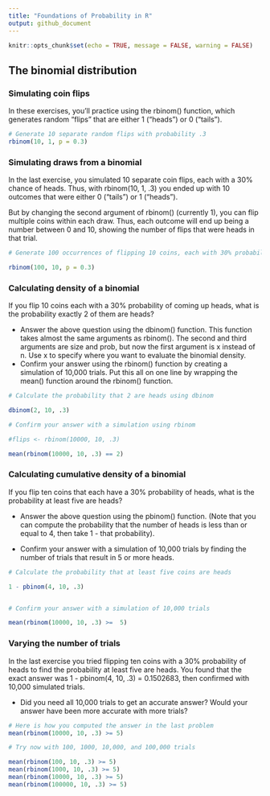 ```yaml
---
title: "Foundations of Probability in R"
output: github_document
---
```


```r
knitr::opts_chunk$set(echo = TRUE, message = FALSE, warning = FALSE)
```

## The binomial distribution

### Simulating coin flips

In these exercises, you'll practice using the rbinom() function, which generates random "flips" that are either 1 ("heads") or 0 ("tails").

```r
# Generate 10 separate random flips with probability .3
rbinom(10, 1, p = 0.3)
```

### Simulating draws from a binomial

In the last exercise, you simulated 10 separate coin flips, each with a 30% chance of heads. Thus, with rbinom(10, 1, .3) you ended up with 10 outcomes that were either 0 ("tails") or 1 ("heads").

But by changing the second argument of rbinom() (currently 1), you can flip multiple coins within each draw. Thus, each outcome will end up being a number between 0 and 10, showing the number of flips that were heads in that trial.

```r
# Generate 100 occurrences of flipping 10 coins, each with 30% probability

rbinom(100, 10, p = 0.3)
```

### Calculating density of a binomial

If you flip 10 coins each with a 30% probability of coming up heads, what is the probability exactly 2 of them are heads?

-   Answer the above question using the dbinom() function. This function takes almost the same arguments as rbinom(). The second and third arguments are size and prob, but now the first argument is x instead of n. Use x to specify where you want to evaluate the binomial density.
-   Confirm your answer using the rbinom() function by creating a simulation of 10,000 trials. Put this all on one line by wrapping the mean() function around the rbinom() function.

```r
# Calculate the probability that 2 are heads using dbinom

dbinom(2, 10, .3)

# Confirm your answer with a simulation using rbinom

#flips <- rbinom(10000, 10, .3)

mean(rbinom(10000, 10, .3) == 2)

```

### Calculating cumulative density of a binomial

If you flip ten coins that each have a 30% probability of heads, what is the probability at least five are heads?

-   Answer the above question using the pbinom() function. (Note that you can compute the probability that the number of heads is less than or equal to 4, then take 1 - that probability).

-   Confirm your answer with a simulation of 10,000 trials by finding the number of trials that result in 5 or more heads.

```r
# Calculate the probability that at least five coins are heads

1 - pbinom(4, 10, .3)


# Confirm your answer with a simulation of 10,000 trials

mean(rbinom(10000, 10, .3) >=  5)
```

### Varying the number of trials

In the last exercise you tried flipping ten coins with a 30% probability of heads to find the probability at least five are heads. You found that the exact answer was 1 - pbinom(4, 10, .3) = 0.1502683, then confirmed with 10,000 simulated trials.

-   Did you need all 10,000 trials to get an accurate answer? Would your answer have been more accurate with more trials?

```r
# Here is how you computed the answer in the last problem
mean(rbinom(10000, 10, .3) >= 5)

# Try now with 100, 1000, 10,000, and 100,000 trials

mean(rbinom(100, 10, .3) >= 5)
mean(rbinom(1000, 10, .3) >= 5)
mean(rbinom(10000, 10, .3) >= 5)
mean(rbinom(100000, 10, .3) >= 5)
```
